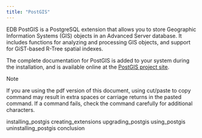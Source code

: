 ```yaml
---
title: "PostGIS"
---
```


EDB PostGIS is a PostgreSQL extension that allows you to store Geographic Information Systems (GIS) objects in an Advanced Server database. It includes functions for analyzing and processing GIS objects, and support for GiST-based R-Tree spatial indexes.

The complete documentation for PostGIS is added to your system during the installation, and is available online at the [PostGIS project site](https://postgis.net/documentation/).

<div class="note">

<div class="title">

Note

</div>

If you are using the pdf version of this document, using cut/paste to copy command may result in extra spaces or carriage returns in the pasted command. If a command fails, check the command carefully for additional characters.

</div>

<div class="toctree" maxdepth="3">

installing_postgis creating_extensions upgrading_postgis using_postgis uninstalling_postgis conclusion

</div>
